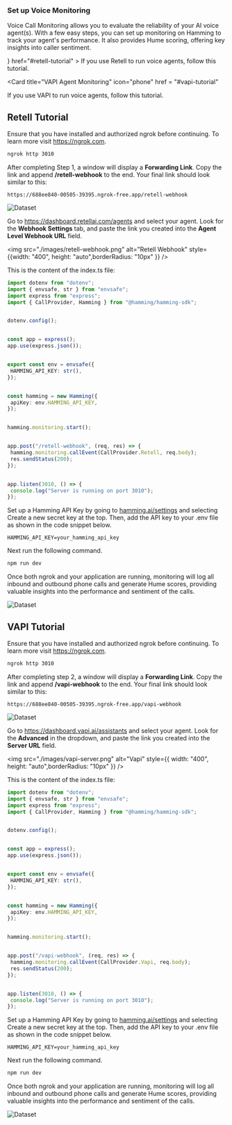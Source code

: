 ### Set up Voice Monitoring

Voice Call Monitoring allows you to evaluate the reliability of your AI voice agent(s). With a few easy steps, you can set up monitoring on Hamming to track your agent's performance. It also provides Hume scoring, offering key insights into caller sentiment.


<CardGroup cols={2}>
  <Card 
  title="Retell Agent Monitoring" 
  icon = {<svg width="50" height="50" viewBox="0 0 768 768" fill="none" xmlns="http://www.w3.org/2000/svg">
<rect width="50" height="50" fill="none"/>
<path fill-rule="evenodd" clip-rule="evenodd" d="M319.132 221.838C340.626 221.838 358.051 204.413 358.051 182.919C358.051 161.425 340.626 144 319.132 144C297.637 144 280.213 161.425 280.213 182.919C280.213 204.413 297.637 221.838 319.132 221.838ZM478.63 384C503.174 372.719 520.216 347.917 520.216 319.135C520.216 279.729 488.271 247.783 448.865 247.783C420.085 247.783 395.284 264.823 384.002 289.365C372.72 264.823 347.919 247.783 319.138 247.783C279.732 247.783 247.787 279.729 247.787 319.135C247.787 347.917 264.83 372.719 289.374 384C264.83 395.282 247.787 420.084 247.787 448.866C247.787 488.272 279.732 520.217 319.138 520.217C347.919 520.217 372.72 503.177 384.002 478.636C395.284 503.177 420.085 520.217 448.865 520.217C488.271 520.217 520.216 488.272 520.216 448.866C520.216 420.084 503.174 395.282 478.63 384ZM384.002 419.096C391.119 403.614 403.617 391.117 419.1 384C403.617 376.884 391.119 364.387 384.002 348.905C376.884 364.387 364.386 376.884 348.903 384C364.386 391.117 376.884 403.614 384.002 419.096ZM474.813 182.919C474.813 197.248 463.196 208.865 448.867 208.865C434.537 208.865 422.921 197.248 422.921 182.919C422.921 168.589 434.537 156.973 448.867 156.973C463.196 156.973 474.813 168.589 474.813 182.919ZM182.916 345.081C197.245 345.081 208.862 333.465 208.862 319.135C208.862 304.806 197.245 293.189 182.916 293.189C168.586 293.189 156.97 304.806 156.97 319.135C156.97 333.465 168.586 345.081 182.916 345.081ZM345.086 585.08C345.086 599.41 333.47 611.026 319.14 611.026C304.811 611.026 293.194 599.41 293.194 585.08C293.194 570.751 304.811 559.135 319.14 559.135C333.47 559.135 345.086 570.751 345.086 585.08ZM585.08 474.81C599.409 474.81 611.026 463.193 611.026 448.864C611.026 434.534 599.409 422.918 585.08 422.918C570.75 422.918 559.134 434.534 559.134 448.864C559.134 463.193 570.75 474.81 585.08 474.81ZM202.381 182.92C202.381 193.667 193.669 202.379 182.921 202.379C172.174 202.379 163.462 193.667 163.462 182.92C163.462 172.172 172.174 163.46 182.921 163.46C193.669 163.46 202.381 172.172 202.381 182.92ZM182.921 604.541C193.669 604.541 202.381 595.829 202.381 585.081C202.381 574.334 193.669 565.622 182.921 565.622C172.174 565.622 163.462 574.334 163.462 585.081C163.462 595.829 172.174 604.541 182.921 604.541ZM604.542 585.081C604.542 595.829 595.83 604.541 585.083 604.541C574.335 604.541 565.623 595.829 565.623 585.081C565.623 574.334 574.335 565.622 585.083 565.622C595.83 565.622 604.542 574.334 604.542 585.081ZM585.083 202.379C595.83 202.379 604.542 193.667 604.542 182.92C604.542 172.172 595.83 163.46 585.083 163.46C574.335 163.46 565.623 172.172 565.623 182.92C565.623 193.667 574.335 202.379 585.083 202.379ZM487.783 585.081C487.783 606.575 470.359 624 448.864 624C427.37 624 409.945 606.575 409.945 585.081C409.945 563.586 427.37 546.162 448.864 546.162C470.359 546.162 487.783 563.586 487.783 585.081ZM585.083 358.054C606.577 358.054 624.002 340.63 624.002 319.135C624.002 297.641 606.577 280.217 585.083 280.217C563.589 280.217 546.164 297.641 546.164 319.135C546.164 340.63 563.589 358.054 585.083 358.054ZM221.838 448.866C221.838 470.361 204.413 487.785 182.919 487.785C161.425 487.785 144 470.361 144 448.866C144 427.372 161.425 409.948 182.919 409.948C204.413 409.948 221.838 427.372 221.838 448.866Z" fill="black"/>
</svg>}
  href="#retell-tutorial"
>
If you use Retell to run voice agents, follow this tutorial.
  </Card>

  <Card 
  title="VAPI Agent Monitoring" 
  icon="phone"
  href = "#vapi-tutorial"
>
If you use VAPI to run voice agents, follow this tutorial.
</Card>


</CardGroup>



## Retell Tutorial

<Note> 

Ensure that you have installed and authorized ngrok before continuing. To learn more visit https://ngrok.com.

</Note>

<Steps>


 <Step title="Start ngrok" >

  ```bash
ngrok http 3010
```
 
  </Step>

<Step title="Set up Retell AI Webhook">

After completing Step 1, a window will display a **Forwarding Link**. Copy the link and append **/retell-webhook** to the end. Your final link should look similar to this:

```
https://688ee840-00505-39395.ngrok-free.app/retell-webhook
```


<Accordion icon="terminal" title="Finding Your Forwarding Link">
<img src="./images/ngrok-setup-screen.png" alt="Dataset" style={{ width: "400", height: "auto",borderRadius: "10px" }} />
</Accordion>



Go to https://dashboard.retellai.com/agents and select your agent. Look for the **Webhook Settings** tab, and paste the link you created into the **Agent Level Webhook URL** field.


<img src="./images/retell-webhook.png" alt="Retell Webhook" style={{width: "400", height: "auto",borderRadius: "10px" }} />

  </Step>

<Step title="Create a Node.js server that handles the webhook request">

This is the content of the index.ts file:

```typescript
import dotenv from "dotenv";
import { envsafe, str } from "envsafe";
import express from "express";
import { CallProvider, Hamming } from "@hamming/hamming-sdk";


dotenv.config();


const app = express();
app.use(express.json());


export const env = envsafe({
 HAMMING_API_KEY: str(),
});


const hamming = new Hamming({
 apiKey: env.HAMMING_API_KEY,
});


hamming.monitoring.start();


app.post("/retell-webhook", (req, res) => {
 hamming.monitoring.callEvent(CallProvider.Retell, req.body);
 res.sendStatus(200);
});


app.listen(3010, () => {
 console.log("Server is running on port 3010");
});
```

  </Step>


<Step title="Set up your .env file" >


Set up a Hamming API Key by going to [hamming.ai/settings](https://app.hamming.ai/settings) and selecting Create a new secret key at the top. Then, add the API key to your .env file as shown in the code snippet below.

```
HAMMING_API_KEY=your_hamming_api_key
```

Next run the following command.

```bash
npm run dev
```

  </Step>

<Step title="Track Monitoring Page" >


Once both ngrok and your application are running, monitoring will log all inbound and outbound phone calls and generate Hume scores, providing valuable insights into the performance and sentiment of the calls.

<Accordion icon="phone" title="Monitoring Page">
<img src="./images/monitoring-screen.png" alt="Dataset" style={{ width: "400", height: "auto",borderRadius: "10px" }} />
</Accordion>

  </Step>

</Steps>

## VAPI Tutorial

<Note> 

Ensure that you have installed and authorized ngrok before continuing. To learn more visit https://ngrok.com.

</Note>

<Steps>



 <Step title="Start ngrok" >

  ```bash
ngrok http 3010
```
 
  </Step>

<Step title="Set up VAPI AI Webhook">

After completing step 2, a window will display a **Forwarding Link**. Copy the link and append **/vapi-webhook** to the end. Your final link should look similar to this:

```
https://688ee840-00505-39395.ngrok-free.app/vapi-webhook
```


<Accordion icon="terminal" title="Finding Your Forwarding Link">
<img src="./images/ngrok-setup-screen.png" alt="Dataset" style={{ width: "400", height: "auto",borderRadius: "10px" }} />
</Accordion>



Go to https://dashboard.vapi.ai/assistants and select your agent. Look for the **Advanced** in the dropdown, and paste the link you created into the **Server URL** field.

<img src="./images/vapi-server.png" alt="Vapi" style={{ width: "400", height: "auto",borderRadius: "10px" }} />

  </Step>

<Step title="Create a Node.js server that handles the webhook request">

This is the content of the index.ts file:

```typescript
import dotenv from "dotenv";
import { envsafe, str } from "envsafe";
import express from "express";
import { CallProvider, Hamming } from "@hamming/hamming-sdk";


dotenv.config();


const app = express();
app.use(express.json());


export const env = envsafe({
 HAMMING_API_KEY: str(),
});


const hamming = new Hamming({
 apiKey: env.HAMMING_API_KEY,
});


hamming.monitoring.start();


app.post("/vapi-webhook", (req, res) => {
 hamming.monitoring.callEvent(CallProvider.Vapi, req.body);
 res.sendStatus(200);
});


app.listen(3010, () => {
 console.log("Server is running on port 3010");
});
```

  </Step>


<Step title="Set up your .env file" >


Set up a Hamming API Key by going to [hamming.ai/settings](https://app.hamming.ai/settings) and selecting Create a new secret key at the top. Then, add the API key to your .env file as shown in the code snippet below.

```
HAMMING_API_KEY=your_hamming_api_key
```

Next run the following command.

```bash
npm run dev
```

  </Step>

<Step title="Track Monitoring Page" >


Once both ngrok and your application are running, monitoring will log all inbound and outbound phone calls and generate Hume scores, providing valuable insights into the performance and sentiment of the calls.

<Accordion icon="phone" title="Monitoring Page">
<img src="./images/monitoring-screen.png" alt="Dataset" style={{ width: "400", height: "auto",borderRadius: "10px" }} />
</Accordion>

  </Step>

</Steps>

